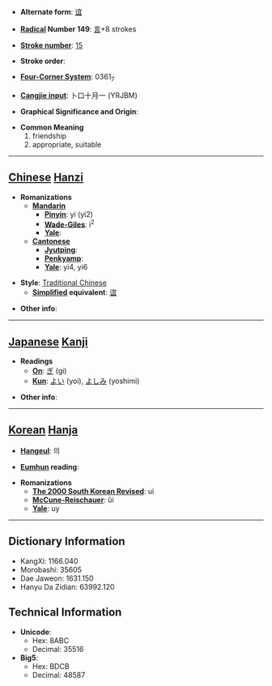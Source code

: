 * '''Alternate form''': [[谊]]

* '''[[Wiktionary:Chinese radical index| Radical]] Number 149''': [[Wiktionary:Chinese radical index 言|言]]+8 strokes

* '''[[Wiktionary:Chinese total strokes index|Stroke number]]''': [[Wiktionary:Chinese total strokes index 15|15]]

* '''Stroke order''': 

* '''[[Wiktionary:Chinese four corner index|Four-Corner System]]''': 0361<sub>7</sub>

* '''[[Wiktionary:Chinese Cangjie index|Cangjie input]]''': 卜口十月一 (YRJBM)

* '''Graphical Significance and Origin''': 

* '''Common Meaning'''
*#friendship
*# appropriate, suitable


----

== [[Chinese]] [[Hanzi]] ==

* '''Romanizations'''
** '''[[Mandarin]]'''
*** '''[[Pinyin]]''': yí (yi2)
*** '''[[Wade-Giles]]''': i<sup>2</sup>
*** '''[[Yale]]''': 
** '''[[Cantonese]]'''
*** '''[[Jyutping]]''':
*** '''[[Penkyamp]]''': 
*** '''[[Yale]]''': yi4, yi6

* '''Style''': [[Traditional Chinese]] 
** '''[[Simplified Chinese|Simplified]] equivalent''': [[谊]]

* '''Other info''': 

----

== [[Japanese]] [[Kanji]] ==

* '''Readings'''
** '''[[On]]''': [[ぎ]] (gi)
** '''[[Kun]]''': [[よい]] (yoi), [[よしみ]] (yoshimi)

* '''Other info''':  

----

== [[Korean]] [[Hanja]] ==

* '''[[Hangeul]]''': 의

* '''[[Eumhun]] reading''': 

* '''Romanizations'''
** '''[[The 2000 South Korean Revised Romanization|The 2000 South Korean Revised]]''': ui
** '''[[McCune-Reischauer]]''': ŭi
** '''[[Yale]]''': uy

----

== Dictionary Information ==

* KangXi: 1166.040
* Morobashi: 35605
* Dae Jaweon: 1631.150
* Hanyu Da Zidian: 63992.120

== Technical Information ==

* '''Unicode''':
** Hex: 8ABC
** Decimal: 35516
* '''Big5''':
** Hex: BDCB
** Decimal: 48587